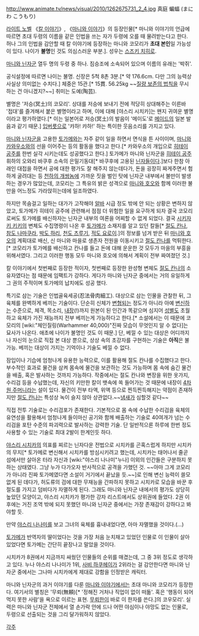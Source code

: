 http://www.animate.tv/news/visual/2010/1262675731_2_4.jpg
真庭 蝙蝠 (まにわ こうもり)

[[라이트 노벨]] 《[[칼 이야기]]》, 《[[마니와 이야기]]》의 등장인물[* 마니와 이야기의 언급에 따르면 초대 두령의 이름을 같은 인법을 쓰는 자가 두령에 오를 때 물려받는다고 한다. 허나 그의 인법을 감안할 때 칼 이야기에 등장하는 마니와 코모리가 '''초대 본인'''일 가능성이 있다. 나이가 '''불명'''인 것도 의심스러운 부분.]. 성우는 [[스즈키 치히로]].

[[마니와 닌자군]] 열두 명의 두령 중 하나. 짐승조에 소속되어 있으며 이름의 유래는 '박쥐'.

공식설정에 따르면 나이는 불명. 신장은 5척 8촌 3분.[* 약 176.6cm. 다만 그의 능력상 사실상 의미없는 수치다.] 체중은 15관.[* 15貫. 56.25kg ~~[[질량 보존의 법칙]]을 무시하는 건 아니겠지?~~] 취미는 도예(陶芸).

별명은 '저승(冥土)의 코모리'. 상대를 저승에 보내기 전에 적당히 상대해주는 이른바 '접대'를 즐겨해서 붙은 별명이라고 하며, 이에 대해 [야스리 시치카]는 왠지 귀여운 별명이라고 평가하였다.[* 이는 일본어로 저승(冥土)의 발음이 '메이도'로 [[메이드]]의 일본 발음과 같기 때문.] [[입버릇]]으로 '캬하! 캬하!' 하는 특이한 웃음소리를 가지고 있다.

[[마니와 닌자군]]을 고용한 [[토가메]]와는 자주 같이 일을 하면서 면식을 튼 사이이며, [[마니와 카와우소]]와의 선을 이어주는 등의 활동을 했다고 한다.[* 카와우소의 개입으로 [[히테이 공주]]를 한번 실각 시키는데도 성공했다고 한다.] 토가메가 마니와 닌자군을 [[히테이 공주]] 휘하의 오와리 바쿠후 소속의 은밀기동대[* 바쿠후에 고용된 [[닌자]]들이다.]보다 한참 아래인 대접을 하면서 공에 대한 평가도 잘 해주지 않는데다가, 돈을 굉장히 짜게주면서 험하게 굴려대는 등 [[천하의 개쌍놈]]에 가까운 짓을 벌인 탓에 닌자군 내부에서 불만이 발생하는 경우가 많았는데, 코모리는 그 특유의 밝은 성격으로 [[마니와 호오]]와 함께 이러한 불만을 어느정도 가라앉히는데에 일조하였다.

하지만 목숨걸고 일하는 대가가 고작해야 [[알바]] 시급 정도 밖에 안 되는 상황은 변하지 않았고, 토가메가 히테이 공주에 관련해서 점점 더 위험한 일을 요구하게 되자 결국 코모리로써도 토가메를 배신하자는 닌자군 내부의 여론을 어찌할 수 없게 되었다. 결국 [[시키자키 키키]]의 변체도 수집명령이 나온 후 [[토가메]]가 소재지를 알고 있던 칼들[* [[절도 칸나]], [[참도 나마쿠라]], [[박도 하리]], [[천도 츠루기]], [[적도 요로이]].]의 정보를 넘겨 받은 뒤 [[마니와 호오]]의 계획대로 배신, 신 마니와 마을로 생존자 전원을 이동시키고 [[절도 칸나]]를 먹튀한다.[* 코모리가 토가메를 배신하고 칸나를 들고 돈에 대해 운운한 것 모두가 마을의 부흥을 위해서였다. 그리고 이러한 행동 모두 마니와 호오에 의해서 계획이 전부 짜여졌던 것.]

칼 이야기에서 첫번째로 등장한 적이자, 첫번째로 등장한 완성형 변체도 [[절도 칸나]]의 소유자였다는 점 때문에 임팩트가 강하다. 게다가 마니와 닌자군 중에서는 거의 유일하게 그 권의 주적이며 토가메의 납치에도 성공 했다.

특기로 삼는 기술은 인법골육세공(忍法骨肉細工). 대상으로 삼는 인물을 관찰한 뒤, 그 육체를 완벽하게 베끼는 기술이다. 단순히 신체가 [[변형]]되는 정도가 아니라 아예 [[변신]]하는 수준으로, 체격, 목소리, [[내장]](!)까지 원본이 된 인간과 똑같으며 심지어 [[성별]]도 초월하고 육체가 가진 재능까지 전부 베끼는게 가능하다고 한다.[* 소설에서는 이 때문에 코모리의 [wiki:"체인질링(Warhammer 40,000)"진짜 모습이 무엇인지 알 수 없다]는 묘사가 나온다. 애초에 나이가 불명인 것도 이 때문.] 단, 베낄 수 있는 대상은 어디까지나 자신의 눈으로 직접 본 대상 뿐으로, 상상 속의 초강자를 구현하는 기술은 '''아직'''은 불가능. 베끼는 대상이 가지는 기억이나 기술도 베낄 수 없다.

잠입이나 기습에 엄청나게 유용한 능력으로, 이를 활용해 절도 칸나를 수집했다고 한다. 부수적인 효과로 물건을 삼켜 몸속에 물건을 보관하는 것도 가능하며 몸 속에 숨긴 물건을 배출, 혹은 발사하는 것까지 가능하다. 작중에서는 절도 칸나와 변장을 위한 옷가지, 수리검 등을 수납했는데, 자신의 키만한 칼이 뱃속에 쏙 들어가는 것 때문에 내장이 [[4차원 주머니]]라는 설이 있다. 물건이 전부 타액, 위액 등으로 찐득찐득해지는 약점이 존재하지만 [[절도 칸나]]는 특성상 녹이 슬지 않아 상관없다.~~[[냄새]]가 심할것 같다~~

직접 전투 기술로는 수리검포가 존재한다. 기본적으로 몸 속에 수납한 수리검을 육체의 유연성을 활용해서 엄청나게 들이마신 공기와 함께 배출하는 기술로 40여개가 넘는 수리검을 포탄 수준의 파괴력으로 발사하는 강력한 기술. 단 일반적으론 하루에 한번 정도 사용할 수 있는 기술로 최대 2발이 한계인듯 하다.  

[[야스리 시치카]]의 의표를 찌르는 닌자다운 전법으로 시치카를 곤혹스럽게 하지만 시치카의 무지[* 토가메로 변신해서 시치카를 방심시키려고 했는데, 시치카는 태어나서 줄곧 섬에서만 살아온 터라 자신과 [wiki:"야스리 나나미"누나] 이외의 인간들은 구분하지 못하는 상태였다. 그냥 누가 다가오자 반사적으로 공격을 가했던 것. ~~아마 그게 코모리가 아니라 진짜 토가메였다면 소설이 거기에서 끝났을 듯.~~]로 인해 변신 능력이 쓸모 없게 된 데다가, 허도류의 검에 대한 무재능을 간파하지 못하고 시치카로 모습을 바꾼 후 절도를 가지고 덤비다가 자멸하게 된다. 그래도 마니와 닌자군 내에서의 평가도 상당히 높았던 모양이고, 야스리 시치카가 평가한 강자 리스트에서도 상위권에 들었다. 2권 이후에는 거진 조역 밖에 되지 못했던 마니와 닌자군 중에서는 가장 존재감이 강하다고 봐야할 듯.

만약 [[야스리 나나미]]를 보고 그녀의 육체를 흉내내었다면, 아마 자멸했을 것이다.(…)

[[토가메]]가 반역자의 딸이었다는 것을 가장 처음 눈치채고 있었던 인물로 이 인물이 살아있었다면 토가메는 간단히 끝장나고 말았을 것이다.

시치카가 8권에서 지금까지 싸웠던 인물들의 순위를 매겼는데, 그 중 3위 정도로 생각하고 있다. 누나 야스리 나나미가 1위, [[사비 하쿠헤이]]가 2위라는 걸 감안한다면 마니와 닌자군 중에서는 그나마 시치카에게 제대로 강함을 인정받은 캐릭터.

마니와 닌자군의 과거 이야기를 다룬 [[마니와 이야기]]에서는 초대 마니와 코모리가 등장한다. 여기서의 별칭은 '무뢰(無頼)[* '정해진 거처나 직업이 없이 떠돎'. 혹은 '행동이 되어먹지 못한 사람'을 욕으로 이르는 표현. [[짐 레이너|무뢰한]]이 바로 이 한자를 쓴다.]의 코우모리'. 실력은 마니와 닌자군 전체에서 열 손가락 안에 드나 어떤 야심이나 야망도 없는 인물로, 두령으로 선출되는 것을 그리 달가워하지 않았다.

[[각주]]
